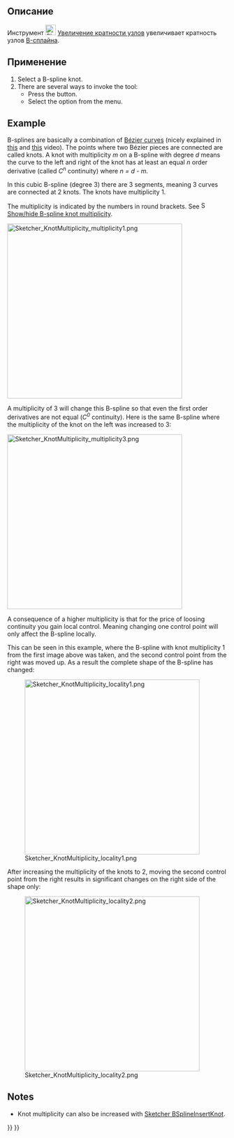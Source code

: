 <languages/>

{{Docnav/ru
|[[Sketcher_BSplineDecreaseDegree/ru|Уменьшить степень B-сплайна]]
|[[Sketcher_BSplineDecreaseKnotMultiplicity/ru|Уменьшение кратности узлов]]
|[[Sketcher_Workbench/ru|Скетчер]]
|IconL=Sketcher_BSplineDecreaseDegree.svg
|IconR=Sketcher_BSplineDecreaseKnotMultiplicity.svg
|IconC=Workbench_Sketcher.svg
}}

{{GuiCommand/ru
|Name=Sketcher BSplineIncreaseKnotMultiplicity
|Name/ru=Скетчер Увеличение кратности узлов
|MenuLocation=Эскиз → В-сплайн инструменты эскиза → Увеличение кратности узлов
|Workbenches=[[Sketcher_Workbench/ru|Скетчер]]
|Version=0.17
|SeeAlso=[[Sketcher_BSplineDecreaseKnotMultiplicity/ru|Скетчер Уменьшение кратности узлов]]
}}

<span id="Description"></span>
== Описание ==

Инструмент [[Image:Sketcher_BSplineIncreaseKnotMultiplicity.svg|24px]] [[Sketcher_BSplineIncreaseKnotMultiplicity/ru|Увеличение кратности узлов]] увеличивает кратность узлов [[B-Splines|B-сплайна]].

<span id="Usage"></span>
== Применение ==

# Select a B-spline knot.
# There are several ways to invoke the tool:
#* Press the {{Button|[[File:Sketcher_BSplineIncreaseKnotMultiplicity.svg|16px]] [[Sketcher_BSplineIncreaseKnotMultiplicity|Increase knot multiplicity]]}} button.
#* Select the {{MenuCommand|Sketch → Sketcher B-spline tools → [[Image:Sketcher_BSplineIncreaseKnotMultiplicity.svg|16px]] Increase knot multiplicity}} option from the menu.

==Example==

B-splines are basically a combination of [[B-Splines#B.C3.A9zier_curves|Bézier curves]] (nicely explained in [https://www.youtube.com/watch?v=bE1MrrqBAl8 this] and [https://www.youtube.com/watch?v=xXJylM2S72s this] video). The points where two Bézier pieces are connected are called knots. A knot with multiplicity ''m'' on a B-spline with degree ''d'' means the curve to the left and right of the knot has at least an equal ''n'' order derivative (called ''C<sup>n</sup>'' continuity) where ''n = d - m''.

In this cubic B-spline (degree 3) there are 3 segments, meaning 3 curves are connected at 2 knots. The knots have multiplicity 1.

The multiplicity is indicated by the numbers in round brackets. See [[File:Sketcher_BSplineKnotMultiplicity.svg|16px]] [[Sketcher_BSplineKnotMultiplicity|Show/hide B-spline knot multiplicity]].

[[File:Sketcher_KnotMultiplicity_multiplicity1.png|400px]]
{{Caption|B-spline where both knots have multiplicity 1.}}

A multiplicity of 3 will change this B-spline so that even the first order derivatives are not equal (''C<sup>0</sup>'' continuity). Here is the same B-spline where the multiplicity of the knot on the left was increased to 3:

[[File:Sketcher_KnotMultiplicity_multiplicity3.png|400px]]
{{Caption|Same B-spline with knot multiplicity 3. A control point was moved to show that the knot has ''C<sup>0</sup>'' continuity.}}

A consequence of a higher multiplicity is that for the price of loosing continuity you gain local control. Meaning changing one control point will only affect the B-spline locally.

This can be seen in this example, where the B-spline with knot multiplicity 1 from the first image above was taken, and the second control point from the right was moved up. As a result the complete shape of the B-spline has changed:

[[File:Sketcher_KnotMultiplicity_locality1.png|400px]]

After increasing the multiplicity of the knots to 2, moving the second control point from the right results in significant changes on the right side of the shape only:

[[File:Sketcher_KnotMultiplicity_locality2.png|400px]]

==Notes==

* Knot multiplicity can also be increased with [[Sketcher_BSplineInsertKnot|Sketcher BSplineInsertKnot]].


{{Docnav/ru
|[[Sketcher_BSplineDecreaseDegree/ru|Уменьшить степень B-сплайна]]
|[[Sketcher_BSplineDecreaseKnotMultiplicity/ru|Уменьшение кратности узлов]]
|[[Sketcher_Workbench/ru|Скетчер]]
|IconL=Sketcher_BSplineDecreaseDegree.svg
|IconR=Sketcher_BSplineDecreaseKnotMultiplicity.svg
|IconC=Workbench_Sketcher.svg
}}

{{Sketcher_Tools_navi{{#translation:}}}}
{{Userdocnavi{{#translation:}}}}